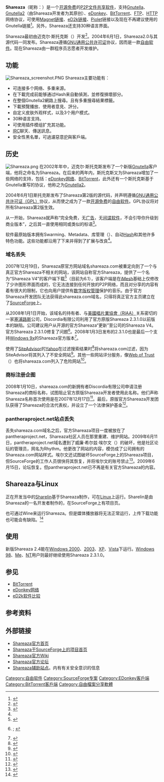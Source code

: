 {{noteTA
|G1=IT
|G2=FL
}}
{{Infobox Software
| name                   = Shareaza
| logo                   = [[Image:Shareaza_HomeHeader.png|300px]]
| screenshot             = [[Image:Shareaza_screenshot_en.png|260px]]
| caption                = Shareaza英文版界面
| collapsible            = 
| author                 = Michael Stokes
| developer              = Shareaza开发团队
| released               = 第1版：{{release date and age|2002}}<br />第2版：{{release date and age|mf=yes|2004|06|01}}
| latest release version = 
| latest release date    = 
| latest preview version = 
| latest preview date    = 
| frequently updated     = Yes <!--发布版本更新？请不要编辑本页，只需点击版本号码！Release version update? Don't edit this page, just click on the version number!-->
| programming language   = [[C++|C++]]，附[[MFC|MFC]]与[[Boost_C++_Libraries|Boost C++ Libraries]]库
| operating system       = [[Microsoft_Windows|Microsoft Windows]]
| platform               = 
| size                   = 
| language               = 多种语言（30种）
| status                 = 正在开发
| genre                  = [[P2P|P2P]][[文件共享|文件共享]]
| license                = [[GNU通用公共许可证|GNU通用公共许可证]]
| website                = [http://shareaza.sourceforge.net/ shareaza.sourceforge.net]
}}
'''Shareaza'''（昵称：{{lang|en|Raza}}）是一个[[开源软件|开源]][[免费软件|免费]]的[[P2P|P2P]][[文件共享|文件共享]][[软件|软件]]，支持[[Gnutella|Gnutella]]、[[Gnutella2|Gnutella2]]（由Shareaza开发者为其原创）、[[eDonkey网络|eDonkey]]、[[BitTorrent|BitTorrent]]、[[FTP|FTP]]、[[HTTP|HTTP]]网络协议，可使用[[Magnet链接|Magnet链接]]、[[eD2k链接|eD2k链接]]、[[Piolet|Piolet]]链接以及现在不再建议使用的Gnutella链接<ref name="Magnetlink.org">{{cite web | url=http://www.magnetlink.org/ | title=MagnetLink.org | publisher=MagnetLink.org | accessdate=2008-08-20 | archive-date=2011-07-21 | archive-url=https://web.archive.org/web/20110721235117/http://www.magnetlink.org/ | dead-url=yes }}</ref>。另外，Shareaza还支持30种语言界面。

Shareaza最初由迈克尔·斯托克斯（{{lang|en|Michael Stokes}}）开发<ref name="Shareaza Goes Open Source">{{cite web | url=http://www.slyck.com/story489_Shareaza_20_Released_Goes_Open_Source | title=Shareaza Goes Open Source | accessdate=2008-11-26 | publisher=[[Slyck.com|Slyck.com]] | archive-url=https://web.archive.org/web/20090210233231/http://www.slyck.com/story489_Shareaza_20_Released_Goes_Open_Source | archive-date=2009-02-10 | dead-url=yes }}</ref>。2004年6月1日，Shareaza2.0与其源代码一同发布。Shareaza遵循[[GNU通用公共许可证|GNU通用公共许可证]]协议，因而是一款[[自由软件|自由软件]]。现在Shareaza由一群程序员志愿者开发维护。

== 功能 ==
[[Image:Shareaza_screenshot.PNG|thumb]]
Shareaza主要功能有：
* 可连接多个网络、多重来源。
* 在下載完成前能够通过Hash来自動偵測，並修復損壞部分。
* 在整個Gnutella2網路上搜尋。且有多重搜尋結果標籤。
* 下載預覽播放、使用者意見、評分。
* 自定义皮肤外观样式，以及3个用户模式。
* 30种语言支持。
* 可使用插件模组扩充其功能。
* [[IRC|IRC]]聊天、傳送訊息。
* 安全性黑名單，可過濾惡意[[IP地址|IP]]與客戶端。

== 历史 ==
[[Image:Shareaza.png|thumb]]
在2002年年中，迈克尔·斯托克斯发布了一个新版[[Gnutella|Gnutella]]客户端，他将之命名为Shareaza。在后来的两年内，斯托克斯又为Shareaza增加了一些网络的支持，包括：[[eDonkey网络|eDonkey网络]]、[[BitTorrent|BitTorrent]]，此外还有一个斯托克斯基于Gnutella重写的协议，他称之为[[Gnutella2|Gnutella2]]。

2004年6月1日斯托克斯发布了Shareaza第2版的源代码，并声明遵循[[GNU通用公共许可证|GNU通用公共许可证（GPL）]]协议，从而使之成为了一款[[开放源代码|开源]][[免费软件|免费]]的[[自由软件|自由软件]]。GPL协议将对所有Shareaza第2版生效。

从一开始，Shareaza就声称“完全免费，无[[广告|广告]]，无[[间谍软件|间谍软件]]，不会引导你升级到商业版本”，之后其一直使用相同或类似的标语<ref name="Shareaza_archive">{{cite web |url=http://www.shareaza.com/ |title=Shareaza |publisher=archive.org |accessdate=2008-07-19 |deadurl=yes |archiveurl=https://web.archive.org/web/20020628021209/http://www.shareaza.com/ |archivedate=2002-06-28 }}</ref>。

软件最原始版本拥有Swarming、Metadata、库管理（{{lang|en|library management}}）、自动[[Hash|Hash]]和其他许多特色功能。这些功能都沿用了下来并得到了扩展与改良<ref name="Shareaza_archive" />。

=== 域名丢失 ===
2007年12月19日，Shareaza原官方网站域名shareaza.com被重定向到了一个与真正官方Shareaza不相关的网站，该网站自称官方Shareaza，提供了一个名为“Shareaza V4”的客户端下载<ref>{{cite web | title = TorrentFreak - Shareaza.com Hijacked and Turned Into a Scam Site | url = http://torrentfreak.com/shareazacom-hijacked-and-turned-into-a-scam-site-071224/ | accessdate = 2009-10-04 | archive-date = 2009-08-22 | archive-url = https://web.archive.org/web/20090822044524/http://torrentfreak.com/shareazacom-hijacked-and-turned-into-a-scam-site-071224/ | dead-url = no }}</ref>（目前为6.1），该客户端是在[[iMesh|iMesh]]基础上仅修改了少许图形界面而成的，它无法连接到任何开放的P2P网络，而且对分享的内容有着有很大的限制，它也向用户提供有[[数字版权管理|数字版权管理]]保护的音乐。由于官方Shareaza开发团队无法获得此shareaza.com域名，只得将真正官方主页建立在了[[SourceForge|SourceForge]]上。

从2008年1月1日开始，该域名的持有者、与[[美國唱片業協會|美國唱片業協會（RIAA）]]关系密切的一家[[塞浦路斯|塞浦路斯]]公司，Discordia有限公司利用了官方原版Shareaza 2.3.1.0以前版本的缺陷。公司建议用户从开源的官方Shareaza“更新”至公司的Shareaza V4。官方Shareaza 2.3.1.0修复了问题<ref>{{cite web | title = Heise-Security - Hostile takeover of Shareaza | url = http://www.heise-online.co.uk/security/Hostile-takeover-of-Shareaza--/news/101548 | accessdate = 2009-10-04 | archive-date = 2008-10-15 | archive-url = https://web.archive.org/web/20081015160002/http://www.heise-online.co.uk/security/Hostile-takeover-of-Shareaza--/news/101548 | dead-url = no }}; {{cite web | title = Secunia - Shareaza Updates Notifications Security Issue | url = http://secunia.com/advisories/28302/ | accessdate = 2009-10-04 | archive-date = 2009-09-07 | archive-url = https://web.archive.org/web/20090907050010/http://secunia.com/advisories/28302/ | dead-url = no }}</ref>。2008年1月3日发布的2.3.1.0也是最后一个支持[[Windows_9x|Windows 9x]]的Shareaza官方版本<ref name="win9x">{{Cite web |url=http://sourceforge.net/project/shownotes.php?release_id=565250&group_id=110672 |title=SourceForge.net: Comment on File: Shareaza v2.3.1.0 |accessdate=2009-10-04 |archive-date=2009-07-05 |archive-url=https://web.archive.org/web/20090705063208/http://sourceforge.net/project/shownotes.php?group_id=110672&release_id=565250 |dead-url=no }}</ref>。

使用了[[SiteAdvisor|SiteAdvisor]]的[[Yahoo|Yahoo]]在过滤搜索结果时<ref>{{cite web | title = Yahoo Uses McAfee SiteAdvisor to Filter Evil Web Sites | url = http://www.pcworld.com/businesscenter/article/145517/yahoo_uses_mcafee_siteadvisor_to_filter_evil_web_sites.html | accessdate = 2009-10-04 | archive-date = 2008-10-16 | archive-url = https://web.archive.org/web/20081016055420/http://www.pcworld.com/businesscenter/article/145517/yahoo_uses_mcafee_siteadvisor_to_filter_evil_web_sites.html | dead-url = no }}</ref>将shareaza.com过滤，因为SiteAdvisor将其列入了不安全网站<ref>{{cite web | title = McAfee SiteAdvisor: Shareaza.com | url = http://www.siteadvisor.com/sites/shareaza.com | accessdate = 2009-10-04 | archive-date = 2006-05-12 | archive-url = https://web.archive.org/web/20060512125147/http://www.siteadvisor.com/sites/shareaza.com/ | dead-url = no }}</ref>。其他一些网站评分服务，像[[Web_of_Trust|Web of Trust]]（{{link-en|WOT: Web of Trust|WOT: Web of Trust|WOT}}）也将shareaza.com列入了危险网站<ref>{{cite web | title = WOT (Web of Trust) SiteAdvisor: Shareaza.com | url = http://www.mywot.com/en/scorecard/shareaza.com | accessdate = 2009-10-04 | archive-date = 2011-10-03 | archive-url = https://web.archive.org/web/20111003110646/http://www.mywot.com/en/scorecard/shareaza.com | dead-url = no }}</ref>。

=== 商标注册企图 ===
2008年1月10日，shareaza.com的新拥有者Discordia有限公司申请注册Shareaza的商标名称，试图阻止官方原版Shareaza开发者使用此名称。他们声称Shareaza名称首次使用是在2007年12月17日<ref>{{cite web | url = http://tarr.uspto.gov/servlet/tarr?regser=serial&entry=77368229 | title = Latest Status Info | publisher = [[US_Patent_and_Trademark_Office|US Patent and Trademark Office]] | accessdate = 2008-04-29 | archive-date = 2008-05-09 | archive-url = https://web.archive.org/web/20080509191704/http://tarr.uspto.gov/servlet/tarr?regser=serial&entry=77368229 | dead-url = no }}</ref>。最后，原版官方Shareaza开发团队获得了Shareaza的合法代表权，并设立了一个法律保护基金<ref>{{cite web | url = http://torrentfreak.com/shareaza-strikes-back-at-scammers-were-fighting-back-080510/ | title = Shareaza Stands Up To Scammers: “We’re fighting back!” | publisher = [[TorrentFreak|TorrentFreak]] | accessdate = 2008-09-07 | archive-date = 2008-09-09 | archive-url = https://web.archive.org/web/20080909065649/http://torrentfreak.com/shareaza-strikes-back-at-scammers-were-fighting-back-080510/ | dead-url = no }}</ref>。

=== pantheraproject.net站点丢失 ===
丢失shareaza.com域名之后，官方Shareaza项目一度被放在了pantheraproject.net，Shareaza社区人员在那里重建、维护网站。2009年6月11日，pantheraproject.net域名遭到了威廉·希尔兹·埃尔文（{{lang|en|William Shields Erwin}}）的破坏，他是社区论坛的管理员，网名为Rhythm。他更改了网站的内容，模仿成了{{lang|en|Discordia}}公司拥有的Shareaza.com网站样式。埃尔文还试图破坏SourceForge上的Shareaza项目，但SourceForge的工作人员很快将其恢复，并将埃尔文的账号禁止<ref>{{cite web | title = PeerGuardian hijacker threatens Shareaza | url = http://www.p2pnet.net/story/23156 | deadurl = yes | archiveurl = https://archive.is/20120905214131/http://www.p2pnet.net/story/23156 | archivedate = 2012-09-05 | accessdate = 2009-10-04 }}</ref>。2009年6月15日，论坛恢复。但pantheraproject.net已不再是有关官方Shareaza的内容。

== Shareaza与Linux ==
正在开发当中的[[Sharelin|Sharelin]]基于Shareaza制作，可在[[Linux|Linux]]上运行。Sharelin是由Shareaza的一名开发者制作的，在SourceForge上有项目页。

也可通过Wine来运行Shareaza。但是媒体播放器将无法正常运行，上传下载功能也可能会有缺陷。<ref>{{Cite web |url=http://appdb.winehq.org/objectManager.php?sClass=version&iId=14278 |title=Shareaza 2.4.0 entry in WineHQ |accessdate=2009-10-04 |archive-date=2012-06-09 |archive-url=https://web.archive.org/web/20120609205324/http://appdb.winehq.org/objectManager.php?sClass=version&iId=14278 |dead-url=no }}</ref>

== 使用 ==
新版Shareaza 2.4能在[[Windows_2000|Windows 2000]]、[[Windows_Server_2003|2003]]、[[Windows_XP|XP]]、[[Windows_Vista|Vista]]下运行。[[Windows_98|Windows 98]]、[[Windows_Me|Me]]、[[Windows_NT|NT]]用户则最好继续使用Shareaza 2.3.1.0。

== 参见 ==
{{portal|Free software|Free Software Portal Logo.svg}}
* [[BitTorrent|BitTorrent]]
* [[eDonkey网络|eDonkey网络]]
* [[eD2k软件比较|eD2k软件比较]]

== 参考资料 ==
{{refs|2}}

== 外部链接 ==
{{commons}}
* [http://shareaza.sourceforge.net/ Shareaza官方首页]{{Wayback|url=http://shareaza.sourceforge.net/ |date=20101007130142 }}
* [http://sourceforge.net/projects/shareaza/ Shareaza于SourceForge上的项目首页]{{Wayback|url=http://sourceforge.net/projects/shareaza/ |date=20090627045730 }}
* [https://web.archive.org/web/20090924222916/http://sourceforge.net/apps/mediawiki/shareaza/index.php?title=Main_Page Shareaza官方Wiki]
* [https://web.archive.org/web/20090630043831/http://sourceforge.net/apps/phpbb/shareaza/ Shareaza官方论坛]
* [https://archive.is/20130203064645/http://sure-raza.com/archive/shareazasource/ Shareaza辅助站点]。内有有关安全意识的信息

{{eDonkey网络}}
{{BitTorrent}}
{{IRC footer}}

[[Category:自由软件|Category:自由软件]]
[[Category:SourceForge专案|Category:SourceForge专案]]
[[Category:EDonkey客戶端|Category:EDonkey客戶端]]
[[Category:BitTorrent客戶端|Category:BitTorrent客戶端]]
[[Category:自由檔案分享軟體|Category:自由檔案分享軟體]]